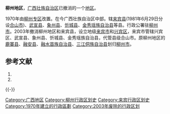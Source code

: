 {{Infobox Former Subdivision
|native_name               = 
|conventional_long_name    = 柳州地区
|common_name               = 柳州
|subdivision               = [[地区行政公署|地区]]
|nation                    = {{PRC}}
|year_start                = 1971年11月
|event_start               = 成立时间
|year_end                  = 2002年11月19日
|event_end                 = 撤销时间
|p1                        = 柳州专区
|flag_p1                   = Flag of the People's Republic of China.svg
|s1                        = 柳州市
|flag_s1                   = Flag of the People's Republic of China.svg
|image_map                 = 
|image_map_caption         = 
|capital                   = 柳州市
|stat_year1                = 2000年
|stat_area1                = 26310
|stat_pop1                 = 3522322
|today                     = [[柳州市|柳州市]]、[[来宾市|来宾市]]
}}

'''柳州地区'''，[[广西壮族自治区|广西壮族自治区]]已撤消的一个[[地区行政公署|地区]]。

1970年由[[柳州专区|柳州专区]]改置。在今广西壮族自治区中部。辖[[来宾县|来宾县]](1981年6月29日分设[[合山市|合山市]])、[[武宣县|武宣县]]、[[象州县|象州县]]、[[忻城县|忻城县]]、[[金秀瑶族自治县|金秀瑶族自治县]]等县。行政公署驻[[柳州市|柳州市]]。2003年撤消柳州地区和来宾县，设立地级[[来宾市|来宾市]]和[[兴宾区|兴宾区]]，来宾市管辖兴宾区、武宣县、象州县、忻城县、金秀瑶族自治县，代管县级合山市。原柳州地区的[[鹿寨县|鹿寨县]]、[[融安县|融安县]]、[[融水苗族自治县|融水苗族自治县]]、[[三江侗族自治县|三江侗族自治县]]划归[[柳州市|柳州市]]。

== 参考文献 ==
{{Wikisource|国务院关于同意广西壮族自治区撤销柳州地区设立地级来宾市并调整柳州市行政区划的批复}}
# {{Cite book | author = 戴均良等 | title = 《中国古今地名大词典》 | location = 上海 | publisher = 上海辞书出版社 | date = 2005 | language = zh-hans }}
# {{Cite book | author = 史为乐 | title = 《中华人民共和国政区沿革（1949-2002）》 | location = 北京 | publisher = 人民出版社 | date = 2006 | language = zh-hans }}
{{reflist}}
{{广西行政区划小作品}}
{{-}}
{{广西历史二级政区}}
[[Category:广西地区|Category:广西地区]]
[[Category:柳州行政区划史|Category:柳州行政区划史]]
[[Category:来宾行政区划史|Category:来宾行政区划史]]
[[Category:1970年建立的行政區劃|Category:1970年建立的行政區劃]]
[[Category:2003年废除的行政区划|Category:2003年废除的行政区划]]